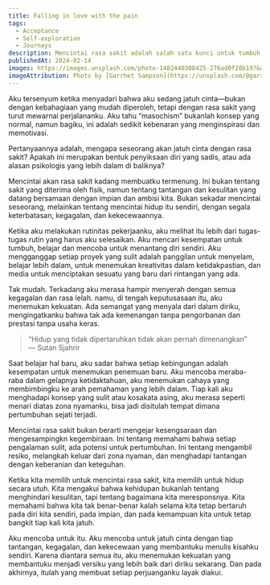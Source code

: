 ```yaml
---
title: Falling in love with the pain
tags:
  - Acceptance
  - Self-exploration
  - Journeys
description: Mencintai rasa sakit adalah salah satu kunci untuk tumbuh, karena sejatinya kita tak pernah benar-benar kalah selama kita berani bertaruh pada diri sendiri.
publishedAt: 2024-02-14
images: https://images.unsplash.com/photo-1482440308425-276ad0f28b19?&auto=format&ixlib=rb-4.0.3&ixid=M3wxMjA3fDB8MHxwaG90by1wYWdlfHx8fGVufDB8fHx8fA%3D%3D
imageAttribution: Photo by [Garrhet Sampson](https://unsplash.com/@garrhetsampson?utm_content=creditCopyText&utm_medium=referral&utm_source=unsplash) on [Unsplash](https://unsplash.com/photos/black-and-white-hustle-printed-ceramic-mug-on-table-CmF_5GYc6c0?utm_content=creditCopyText&utm_medium=referral&utm_source=unsplash)
---
```


Aku tersenyum ketika menyadari bahwa aku sedang jatuh cinta—bukan dengan kebahagiaan yang mudah diperoleh, tetapi dengan rasa sakit yang turut mewarnai perjalananku. Aku tahu “masochism” bukanlah konsep yang normal, namun bagiku, ini adalah sedikit kebenaran yang menginspirasi dan memotivasi.

Pertanyaannya adalah, mengapa seseorang akan jatuh cinta dengan rasa sakit? Apakah ini merupakan bentuk penyiksaan diri yang sadis, atau ada alasan psikologis yang lebih dalam di baliknya?

Mencintai akan rasa sakit kadang membuatku termenung. Ini bukan tentang sakit yang diterima oleh fisik, namun tentang tantangan dan kesulitan yang datang bersamaan dengan impian dan ambisi kita. Bukan sekadar mencintai seseorang, melainkan tentang mencintai hidup itu sendiri, dengan segala keterbatasan, kegagalan, dan kekecewaannya.

Ketika aku melakukan rutinitas pekerjaanku, aku melihat itu lebih dari tugas-tugas rutin yang harus aku selesaikan. Aku mencari kesempatan untuk tumbuh, belajar dan mencoba untuk menantang diri sendiri. Aku mengganggap setiap proyek yang sulit adalah panggilan untuk menyelam, belajar lebih dalam, untuk menemukan kreativitas dalam ketidakpastian, dan media untuk menciptakan sesuatu yang baru dari rintangan yang ada.

Tak mudah. Terkadang aku merasa hampir menyerah dengan semua kegagalan dan rasa lelah. namu, di tengah keputusasaan itu, aku menemukan kekuatan. Ada semangat yang menyala dari dalam diriku, mengingatkanku bahwa tak ada kemenangan tanpa pengorbanan dan prestasi tanpa usaha keras.

> “Hidup yang tidak dipertaruhkan tidak akan pernah dimenangkan”
> ― Sutan Sjahrir

Saat belajar hal baru, aku sadar bahwa setiap kebingungan adalah kesempatan untuk menemukan penemuan baru. Aku mencoba meraba-raba dalam gelapnya ketidaktahuan, aku menemukan cahaya yang membimbingku ke arah pemahaman yang lebih dalam. Tiap kali aku menghadapi konsep yang sulit atau kosakata asing, aku merasa seperti menari diatas zona nyamanku, bisa jadi disitulah tempat dimana pertumbuhan sejati terjadi.

Mencintai rasa sakit bukan berarti mengejar kesengsaraan dan mengesampingkn kegembiraan. Ini tentang memahami bahwa setiap pengalaman sulit, ada potensi untuk pertumbuhan. Ini tentang mengambil resiko, melangkah keluar dari zona nyaman, dan menghadapi tantangan dengan keberanian dan keteguhan.

Ketika kita memilih untuk mencintai rasa sakit, kita memilih untuk hidup secara utuh. Kita mengakui bahwa kehidupan bukanlah tentang menghindari kesulitan, tapi tentang bagaimana kita meresponsnya. Kita memahami bahwa kita tak benar-benar kalah selama kita tetap bertaruh pada diri kita sendiri, pada impian, dan pada kemampuan kita untuk tetap bangkit tiap kali kita jatuh.

Aku mencoba untuk itu. Aku mencoba untuk jatuh cinta dengan tiap tantangan, kegagalan, dan kekecewaan yang membantuku menulis kisahku sendiri. Karena diantara semua itu, aku menemukan kekuatan yang membantuku menjadi versiku yang lebih baik dari diriku sekarang. Dan pada akhirnya, itulah yang membuat setiap perjuanganku layak diakui.
